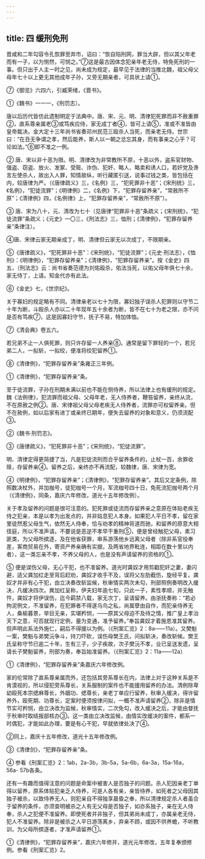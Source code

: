 ```yaml
---
---
---
```

title: 四 缓刑免刑
---



晋咸和二年勾容令孔恢罪至弃市，诏曰：“恢自陷刑网，罪当大辟，但以其父年老而有一子，以为恻然，可悯之。”⑦这是最古因体念犯亲年老无侍，特免死刑的一事。但只出于人主一时之见，尚未成为规定，最早见于法律的当推北魏，祖父母父母年七十以上更无其他成年子孙，又旁无期亲者，可具状上请①。

⑦《御览》六四六，引臧荣绪，《晋书》。

①《魏书》一一一，《刑罚志）。

唐以后历代皆仿此遗制明定于法典中。唐、宋、元、明、清律犯死罪而非不赦重罪②，直系尊亲属老③或笃疾应侍，家无成丁者④，皆可上请⑤，准或不准皆由皇帝裁决。金大定十三年尚书省奏邓州民范三殴杀人当死，而亲老无侍。世宗曰：“在丑无争谓之孝，然后能养，斯人以一朝之忿忘其身，而有事亲之心乎？可论如法。”⑥即不准之一例。

② 唐、宋以非十恶为限。明、清律改为非常教所不原，十恶以外，盗系官财物、强盗、窃盗、放火、发冢、受赃、诈伪、犯奸、略人、略卖和诱人口，若奸党及谗言左使杀人，故出入人罪，知情故纵，听行藏匿引送，说事过钱之类，皆包括在内，较唐律为严。（《唐律疏义》三，《名例》三，“犯死罪非十恶”；《宋刑统》三，《名例》，“犯徒流罪”；《明律例》二，《名例》下，“犯罪存留养亲”，“常赦所不原”；《清律例》四，《名例律》上，“犯罪存留养亲”，“常赦所不原”）。

③ 唐、宋为八十，元、清改为七十（见唐律“犯罪非十恶”条疏义；《宋刑统》，“犯徒流罪”条疏义；《元史》一〇三，《刑法志》三，恤刑；《清律例》，“犯罪存留养亲”条律注）。

④唐、宋律云家无期亲成丁，明、清律但云家无以次成丁，不限期亲。

⑤《唐律疏义》，“犯死罪非十恶”：《宋刑统》，“犯徒流罪”；《元史·刑法志），《恤刑》：《明律例》，“犯罪存留养亲”；《清律例》，“犯罪存留养亲”。按《金史》四五，（刑法志》云：尚书省奏范德为刘佑殴杀，佑法当死，以佑父母年俱七十余，家无侍丁，上请。知金代亦有此法。

⑥《金史》七，《世宗纪》。

关于寡妇的规定略有不同。清律亲老以七十为限，寡妇独子误杀人犯罪则以守节二十年为断，斗殴杀人亦以二十年现年五十余者为断，皆不在七十为老之限，亦不问是否有笃疾⑦，这是因寡妇守节，抚子不易，特加体恤。

⑦《清会典》卷五六。

若兄弟不止一人俱死罪，则只许存留一人养亲⑧。通常是留下罪轻的一个，若兄弟二人，一拟斩，一拟绞，便准将绞犯留养①。

⑧《清律例》，“犯罪存留养亲”条雍正三年例。

①《清律例》，“犯罪存留养亲”条。

至于徒流罪，子孙在刑期未满以前也不能在侧侍养，所以法律上也有缓刑的规定。魏《法例律》，犯流罪而祖父母、父母年老，无人侍养者，鞭笞留养，亲终从流，不在原赦之例②。唐、宋律祖父母父母老疾无人侍养者，流罪亦可权留养亲。但不在赦例，如以后家有进丁或亲终已期年，便失去留养的对象和意义，仍须流配③。

②《魏书·刑罚志》。

③《唐律疏义》，“犯死罪非十恶”；《宋刑统》，“犯徒流罪”。

明、清律定得更简捷了当，凡是犯徒流刑而合乎留养条件的，止杖一百，余罪收赎，存留养亲④。留养之后，亲终亦不再流配，较魏律，唐、宋律为宽。

④《明律例》，“犯罪存留养亲”；《清律例》，“犯罪存留养亲”。其后又定条例，除照数决杖外，并加枷号，徒犯枷号一个月，军流枷号四十日，免死流犯枷号两个月（《清律例》，同条，嘉庆六年修改，道光十五年修改例）。

关于孝及留养的问题是很可注意的。犯死罪或徒流而存留养亲之意原在体贴老疾无侍之犯亲，本是以孝为出发点的，并非姑息犯人本身。如果犯人平日不孝，留在家里徒然惹父母生气，依然无人侍奉，恰与劝孝的精神背道而驰，和留养的原意大相径庭，所以不准声请。不要说是恶逆不孝早干重刑⑤，便是曾经触犯父母，素习匪类，为父母所摈逐，及在他省获罪，审系游荡他乡远离父母者（除非系官役奉差，客商贸易在外，寄资产养亲确有实据，及两省地界毗连，相距在数十里以内者），这一类忘亲不孝，不养父母的人，也是没有声请留养的资格的①。

⑤ 便是误伤父母，无心干犯，也不准留养。道光时龚奴才用剪戳犯奸之妻，妻闪避，适父龚加红走至背后赶劝，龚奴才收手不及，误将父左肋截伤，旋经平复。龚奴才并非有心干犯，由立决奏改斩监候，秋审情实两次未勾，刑部照例奏明改入缓决，凡缓决四次。粪加红呈称，伊夫妇年逾七旬，只此一子，素性孝顺，并无触忤，龚奴才将伊误伤，迄今羁禁八载，家无次丁，呈请留养。由浙抚奏称：“若必拘泥例文，不准留养，在犯罪者不得遂乌鸟之私，尚属孽由自作，而犯亲侍养无人，桑榆暮景，举目无亲，实堪矜悯，——原其父母迫不及待之情，推广皇上孝治天下之意，可否就现行定例，量为变通，准予留养。”奉旨龚奴才着施恩准其留养。但声明此系法外施仁，嗣后不得援以为例。（《刑案汇览》2：8a——11a）。又樊魁一案，樊魁与弟樊沅争斗，持刀吓砍，误伤母樊王氏，问拟斩决，奏改斩候。樊王氏呈称守节已逾二十年，生有三子，少子疾故，次子樊沅不孝，业已呈送发遗，呈请长子樊魁留养，刑部为奏，奉旨始准留养。（《刑案汇览》2：11a——12a）

①《清律例》，“犯罪存留养亲”条嘉庆六年修改例。

家的伦常除了直系尊亲属而外，还包括其旁系尊长在内，法律上对于这种关系是不肯漠视的，所以侵犯旁系尊长，关系服制的案件也不能援用留养的办法。清例除卑幼殴死本宗缌麻尊长，外姻功、缌尊长，亲老丁单应行留养，秋审入缓决，得许留养外，殴死期、功尊长，定案时便须按律问拟，一概不准声请留养②，除非是情节实可矜悯，由立决改为监候，秋审情实，二次免勾，改入缓决之后，才能由督抚于秋审时取结报部核办③。这一类由立决改监候，由情实改缓决的案件，都系一时偶犯，才能如此办理，要是有心干犯，早就依律处决了④。

②同上，嘉庆十五年修改，道光十五年修改例。

③《清律剑》，“犯罪存留养亲”条。

④ 参看《刑案汇览》2：1ab，2a-3b，3b-5a，5a-6b，6a-3a，15a-16a，56a- 57b各条。

还有一有趣而值得注意的问题是命案中被害人是否独子的问题。杀人犯因亲老丁单得以留养，原系体贴犯亲乏人侍养，可是人各有亲，亲皆待养，如死者之父母因其独子被杀，以致侍养无人，则犯亲自不得独享晨昏之奉，所以清律规定杀人者虽合于留养的条件，亦须查明被杀之人有无父母是否独子，如亦系独子，亲在无人侍奉，杀人之犯便不准留养。即使死者并非独子，但其弟尚未成丁，亦属亲老无侍，犯人不准留养。除非是被杀之人平日游荡离乡，弃亲不顾，或因不供养蟾，不听教训，为父母所摈逐者，才准声请留养①。

①《清律例》，“犯罪存留养亲”，嘉庆六年修并，道光元年修改，五年复奉颁修例。参看《刑案汇览》2。